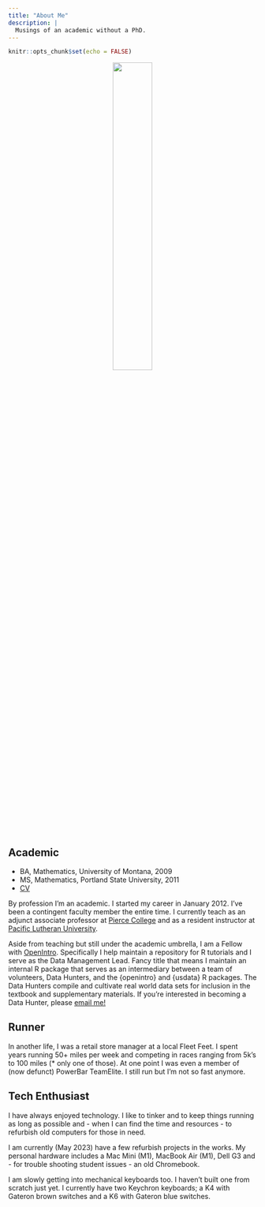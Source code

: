 ```yaml
---
title: "About Me"
description: |
  Musings of an academic without a PhD.
---
```


```r
knitr::opts_chunk$set(echo = FALSE)
```

<center>
![](images/profile.jpg){width=40%}
</center>

## Academic 
* BA, Mathematics, University of Montana, 2009
* MS, Mathematics, Portland State University, 2011
* [CV](https://npaterno.github.io/left_coast_stats/npaterno_cv.pdf)

By profession I'm an academic. I started my career in January 2012. I've been a contingent faculty member the entire time. I currently teach as an adjunct associate professor at [Pierce College](https://pierce.ctc.edu) and as a resident instructor at [Pacific Lutheran University](https://www.plu.edu). 

Aside from teaching but still under the academic umbrella, I am a Fellow with [OpenIntro](https://www.openintro.org). Specifically I help maintain a repository for R tutorials and I serve as the Data Management Lead. Fancy title that means I maintain an internal R package that serves as an intermediary between a team of volunteers, Data Hunters, and the \{openintro\} and \{usdata\} R packages. The Data Hunters compile and cultivate real world data sets for inclusion in the textbook and supplementary materials. If you're interested in becoming a Data Hunter, please [email me!](mailto:nick@openintro.org)

## Runner 
In another life, I was a retail store manager at a local Fleet Feet. I spent years running 50+ miles per week and competing in races ranging from 5k's to 100 miles (* only one of those). At one point I was even a member of (now defunct) PowerBar TeamElite. I still run but I'm not so fast anymore.

## Tech Enthusiast 
I have always enjoyed technology. I like to tinker and to keep things running as long as possible and - when I can find the time and resources - to refurbish old computers for those in need. 

I am currently (May 2023) have a few refurbish projects in the works. My personal hardware includes a Mac Mini (M1), MacBook Air (M1), Dell G3 and - for trouble shooting student issues - an old Chromebook. 

I am slowly getting into mechanical keyboards too. I haven't built one from scratch just yet. I currently have two Keychron keyboards; a K4 with Gateron brown switches and a K6 with Gateron blue switches. 
